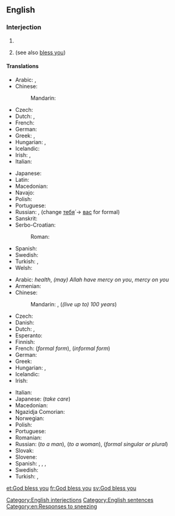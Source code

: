 ==English==

===Interjection===
{{en-interj|head=[[God]] [[bless]] [[you]]!}}

# {{non-gloss definition|Short for '''May God [[bless you]]'''; said as a short prayer for the recipient.}}
# {{non-gloss definition|Said to somebody who has [[sneeze]]d, as a rhetorical response.}} (see also [[bless you]])

====Translations====
{{trans-top|said as a short prayer for the recipient}}
* Arabic: {{t|ar|حياك الله|tr=ḥayyāk allāh}}, {{t|ar|بارك الله فيك|tr=bāraka allāh fīk|sc=Arab}} {{qualifier|to a woman: ... fīki}}
* Chinese:
*: Mandarin: {{t|cmn|上帝保佑你|tr=Shàngdì bàoyòu nǐ|sc=Hani}}
* Czech: {{t|cs|Bůh ti žehnej}}
* Dutch: {{t|nl|God zegene u}}, {{t|nl|God zegene jou}}
* French: {{t|fr|que Dieu te bénisse}}
* German: {{t|de|Gott segne dich}}
* Greek: {{t|el|ευλογημένος να 'σαι}}, {{t|el|να 'σαι καλά}}
* Hungarian: {{t|hu|áldja meg az Isten}} {{qualifier|formal}}, {{t|hu|áldjon meg az Isten}} {{qualifier|informal}}
* Icelandic: {{t|is|Guð blessi þig}}
* Irish: {{t|ga|bail ó Dhia ort}}, {{t|ga|go mbeannaí Dia duit}}
* Italian: {{t|it|Dio ti benedica}}
{{trans-mid}}
* Japanese: {{t|ja|神様の祝福|tr=かみさまのしゅくふく, kamisama no shukufuku}}
* Latin: {{t|la|Deus te benedicat}}
* Macedonian: {{t|mk|Го́спод да ве благо́слови|p|sc=Cyrl}}
* Navajo: {{t|nv|nikʼeh hojidlį́į doo}}
* Polish: {{t|pl|niech cię Bóg błogosławi}}
* Portuguese: {{t|pt|Deus te abençoe}}
* Russian: {{t|ru|да благослови́т тебя́ госпо́дь}}, {{t|ru|да благослови́т тебя́ бог|tr=da blagoslovít tebjá box}} (change [[ты|тебя́]] -> [[вы|вас]] for formal)
* Sanskrit: {{t|sa|मङ्गलं भूयात्|sc=Deva}}
* Serbo-Croatian:
*: Roman: {{t|sh|Bog te blagoslovio}}
* Spanish: {{t|es|¡que Dios te bendiga!}}
* Swedish: {{t|sv|Gud välsigne dig}}
* Turkish: {{t|tr|Allah senden razı olsun}}, {{t|tr|tanrı seni kutsasın}}
* Welsh: {{t|cy|Duw a fenditho di}}
{{trans-bottom}}

{{trans-top|said to somebody who has sneezed}}
* Arabic: {{t|ar|صحة|tr=ṣiḥḥa|sc=Arab}} ''health'', {{t|ar|يرحمكم الله|tr=yarḥamkum -llāh(i)}} ''(may) Allah have mercy on you'', {{t|ar|يرحمكم|tr=yarḥamkum|sc=Arab}} ''mercy on you''
* Armenian: {{t|hy|առողջություն}}
* Chinese:
*: Mandarin: {{t|cmn|一百歲|sc=Hani}}, {{t|cmn|一百岁|tr=yībǎi suì|sc=Hani}} (''(live up to) 100 years'')
* Czech: {{t+|cs|na zdraví}}
* Danish: {{t+|da|prosit}}
* Dutch: {{qualifier|formal form}} {{t+|nl|gezondheid!}}, {{qualifier|informal form}} {{t+|nl|proost!}}
* Esperanto: {{t+|eo|sanon}}
* Finnish: {{t|fi|terveydeksi}}
* French: {{t+|fr|à vos souhaits}} (''formal form''), {{t+|fr|à tes souhaits}} (''informal form'')
* German: {{t+|de|Gesundheit!}}
* Greek: {{qualifier|diminutive of plural form of υγεία (''ygeía'' "health")}} {{t+|el|γείτσες|f-p|tr=geítses}}
* Hungarian: {{t+|hu|egészségére}} {{qualifier|formal}}, {{t+|hu|egészségedre}} {{qualifier|informal}}
* Icelandic: {{t|is|Guð blessi þig}}
* Irish: {{t|ga|Dia linn}}
{{trans-mid}}
* Italian: {{t+|it|salute!}}
* Japanese: {{t|ja|お大事に|tr=[[おだいじに]], o-daiji-ni|sc=Jpan}} (''take care'')
* Macedonian: {{t|mk|на здра́вје|sc=Cyrl}}
* Ngazidja Comorian: {{t|zdj|rahmakAllah}}
* Norwegian: {{t|no|prosit}}
* Polish: {{t+|pl|na zdrowie}}
* Portuguese: {{t+|pt|saúde}}
* Romanian: {{t+|ro|sănătate!}}
* Russian: {{t+|ru|будь здоро́в}} (''to a man''), {{t|ru|будь здоро́ва}} (''to a woman''), {{t+|ru|бу́дьте здоро́вы}} (''formal singular or plural'')
* Slovak: {{t|sk|na zdravie}}
* Slovene: {{t|sl|na zdravje}}
* Spanish: {{qualifier|Spain}} {{t+|es|Jesús|alt=¡Jesús!}}, {{qualifier|Latin America}} {{t+|es|salud|alt=¡salud!}}, {{qualifier|Northern Spain|specifically Asturias}} {{t|es|santinos|alt=¡santinos!}}, {{t|es|gesúndeit}}
* Swedish: {{t+|sv|prosit}}
* Turkish: {{qualifier|informal, singular}} {{t|tr|çok yaşa}}, {{qualifier|formal, plural}} {{t|tr|çok yaşayın}}
{{trans-bottom}}

[[Category:English interjections]]
[[Category:English sentences]]
[[Category:en:Responses to sneezing]]

[[et:God bless you]]
[[fr:God bless you]]
[[sv:God bless you]]